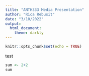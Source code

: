 ```yaml
---
title: "ANTH333 Media Presentation"
author: "Rica Rebusit"
date: "3/10/2022"
output:
  html_document:
    theme: darkly
---
```


```r
knitr::opts_chunk$set(echo = TRUE)
```

test 
```r
sum <- 2+2
sum
```

